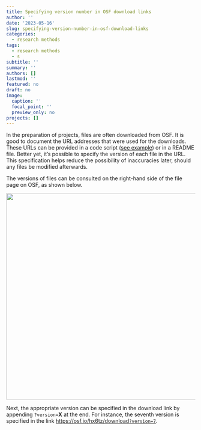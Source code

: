 ```yaml
---
title: Specifying version number in OSF download links
author: ''
date: '2023-05-16'
slug: specifying-version-number-in-osf-download-links
categories:
  - research methods
tags:
  - research methods
  - s
subtitle: ''
summary: ''
authors: []
lastmod: ''
featured: no
draft: no
image:
  caption: ''
  focal_point: ''
  preview_only: no
projects: []
---
```



In the preparation of projects, files are often downloaded from OSF. It is good to document the URL addresses that were used for the downloads. These URLs can be provided in a code script ([see example](https://github.com/pablobernabeu/language-sensorimotor-simulation-PhD-thesis/blob/main/semanticpriming/data/semanticpriming_data_preparation.R#L294-L295)) or in a README file. Better yet, it's possible to specify the version of each file in the URL. This specification helps reduce the possibility of inaccuracies later, should any files be modified afterwards. 

The versions of files can be consulted on the right-hand side of the file page on OSF, as shown below. 

![](images/OSF revisions.png){width=550px}

Next, the appropriate version can be specified in the download link by appending `?version=`**X** at the end. For instance, the seventh version is specified in the link [https://osf.io/hx6tz/download`?version=7`](https://osf.io/hx6tz/download?version=7). 

 
